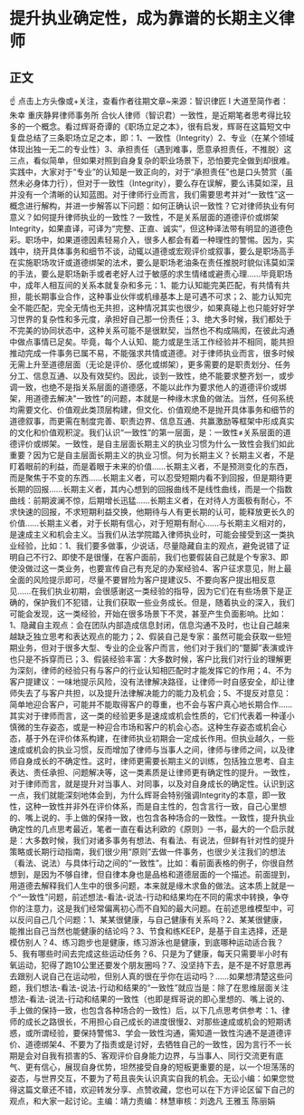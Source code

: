 # 提升执业确定性，成为靠谱的长期主义律师
## 正文
☝ 点击上方头像或+关注，查看作者往期文章~来源：智识律匠 I 大道至简作者：朱幸 重庆静昇律师事务所 合伙人律师（智识君）一致性，是近期笔者思考得比较多的一个概念。看过辉哥奇谭的《职场立足之本》，很有启发，辉哥在这篇短文中复盘总结了三条职场立足之本，即：1、一致性（Integrity）2、专业（在某个领域体现出独一无二的专业性）3、承担责任（遇到难事，愿意承担责任，不推脱）这三点，看似简单，但如果对照到自身复杂的职业场景下，恐怕要完全做到却很难。实践中，大家对于“专业”的认知是一致正向的，对于“承担责任”也是口头赞赏（虽然未必身体力行），但对于一致性（Integrity），要么存在误解，要么讳莫如深，且并没有一个清晰的认知蓝图。对于律师行业而言，我们需要思考并对“一致性”这一概念进行解构，并进一步解答以下问题：如何正确认识一致性？它对律师执业有何意义？如何提升律师执业的一致性？一致性，不是关系层面的道德评价或绑架Integrity，如果直译，可译为“完整、正直、诚实”，但这种译法带有明显的道德色彩。职场中，如果道德因素轻易介入，很多人都会有着一种理性的警惕。因为，实践中，绕开具体事务和细节不谈，动辄以道德或宏观评价或叙事，要么是职场高手在实施职场攻讦或道德绑架的法术，要么是职场老油条在责任推脱时貌似讳莫如深的手法，要么是职场新手或者老好人过于敏感的求生情绪或避责心理……毕竟职场中，成年人相互间的关系本就复杂和多元：1、能力认知能完美匹配，有共情有共担，能长期事业合作，这种事业伙伴或机缘基本上是可遇不可求；2、能力认知完全不能匹配，完全无情也无共担，这种情况其实也很少，如果真碰上也只能好好学习世界的复杂性和多元度，承担好自己那一份责任；3、绝大多时候，我们都处于不完美的协同状态中，这种关系可能不是很默契，当然也不构成隔阂，在彼此沟通中做点事情已足矣。毕竟，每个人认知、能力或是生活工作经验并不相同，能共担推动完成一件事务已属不易，不能强求共情或道德。对于律师执业而言，很多时候无需上升至道德层面（无论是评价、感化或绑架），更多需要的是职责划分、任务分工、信息互通、以及有效契约。因此，谈到一致性，绝不能要求整齐划一，或步调一致，也绝不是指关系层面的道德感，不能以此作为要求他人的道德评价或绑架，用道德去解决"一致性”的问题，本就是一种缘木求鱼的做法。当然，任何系统均需要文化、价值观此类顶层构建，但文化、价值观绝不是抛开具体事务和细节的道德叙事，而更需在制度完善、职责边界、信息互通、共赢激励等框架中形成真实的文化和价值观积淀。我们认识“一致性”的第一层面，是：一致性≠关系层面的道德评价或绑架。一致性，是自主层面长期主义的执业习惯为什么一致性会我们如此重要？因为它是自主层面长期主义的执业习惯。何为长期主义？长期主义者，不是盯着眼前的利益，而是着眼于未来的价值……长期主义者，不是预测变化的东西，而是聚焦于不变的东西……长期主义者，可以忍受短期内看不到回报，但是期待更长期的回报……长期主义者，其内心想到的回报曲线不是线性曲线，而是一个指数曲线：前期波澜不惊，后期增长迅猛……长期主义者，在对待人方面极有耐心，不求快速的回报，不求短期利益交换，他期待与人有更长期的认可，能释放更长久的价值……长期主义者，对于长期有信心，对于短期有耐心……与长期主义相对的，是速成主义和机会主义。当我们从法学院踏入律师执业时，可能会接受到这一类执业经验，比如：1、我们要多做事，少说话，尽量隐藏自主的观点，避免说错了证明自己不行2、即使不是很懂，在客户面前，我们也要假装自己就是个专家3、即使没做过这一类业务，也要宣传自己有充足的办案经验4、客户征求意见，附上最全面的风险提示即可，尽量不要冒险为客户提建议5、不要向客户提出相反意见……在我们执业初期，会很感谢这一类经验的指导，因为它们在有些场景下是正确的，保护我们不犯错，让我们获取一些业务成长。但是，随着执业的深入，我们可能会发现，这一类经验，开始在很多场景下不灵，甚至产生负面影响。比如：1、隐藏自主观点：会在团队内部造成信息封闭，信息沟通不及时，也让自己越来越缺乏独立思考和表达观点的能力；2、假装自己是专家：虽然可能会获取一些短期业务，但对于很多大型、专业的企业客户而言，他们对于我们的“蹩脚”表演或许也只是不拆穿而已；3、假装经验丰富：大多数时候，客户比我们对行业的理解更为深刻，律师的经验只有与客户的行业认知相匹配时才能发挥它的作用；4、不为客户提建议：一味地提示风险，没有法律解决路径，让律师一时自感安全，却让律师失去了与客户共担，以及提升法律解决能力的能力及机会；5、不提反对意见：简单地迎合客户，可能并不能取得客户的尊重，也不会与客户真心地长期合作……其实对于律师而言，这一类的经验更多是速成或机会性质的，它们代表着一种谨小慎微的生存姿态，或是一种迎合市场和客户的机会心态。这种生存姿态或机会心态，基于外在评价体系构建，在律师执业初期会一定成长作用。但执业越久，一些速成或机会的执业习惯，反而增加了律师与当事人之间，律师与律师之间，以及律师自身成长的不确定性。这时，律师更需要长期主义的训练，包括独立思考、自主表达、责任承担、问题解决等，这一类素质是让律师更有确定性的提升。一致性，对于律师而言，就是提升对当事人、对同事，以及对自身成长的确定性。认识到这一点，我们就能深刻地体会到，为什么辉哥会特别强调Integrity的本意，即一致性，这种一致性并非外在评价体系，而是自主性的，包含言行一致，自己心里想的、嘴上说的、手上做的保持一致，也包含各种场合的一致性。一致性，提升执业确定性的几点思考最近，笔者一直在看达利欧的《原则》一书，最大的一个启示就是：大多数时候，我们对诸多事务有想法、有看法、有说法，但鲜有针对性的提升策略或长期行动指南，我们很少用“原则”去做一件事务，也很少关注我们的想法（看法、说法）与具体行动之间的“一致性”。比如：看前面表格的例子，你很自然想到，是因为不够自律，但自律本身也是品格和道德层面的一个描述。前面提到，用道德去解释我们人生中的很多问题，本来就是缘木求鱼的做法。这本质上就是一个“一致性”问题，前述想法-看法-说法-行动和结果均在不同的需求中转换，争夺你的注意力，这是我们经常偏离初心而不自知的最大问题。在前述思维模型中，可以反问自己几个问题：1、某某很健康，与自己健康有关系吗？2、某某很健康，能推出自己当然也能健康的结论吗？3、节食和练KEEP，是基于自主选择，还是模仿别人？4、练习跑步也是健康，练习游泳也是健康，到底哪种运动适合我？5、我有哪些时间去完成这些运动任务？6、只是为了健康，每天只需要半小时有氧运动，犯得了跑10公里还要发个朋友圈吗？7、没坚持下去，是不是不好意思再去跟别人说自己在运动啦，但别人真的很在乎你在运动吗？……如果想清楚这些问题，我们想法-看法-说法-行动和结果的“一致性”就应当是：除了在思维层面关注想法-看法-说法-行动和结果的一致性（也即是辉哥说的即心里想的、嘴上说的、手上做的保持一致，也包含各种场合的一致性）后，以下几点思考供参考：1、律师的成长之路很长，不用担心自己成长的进度很慢2、对那些速成或机会的短期诱惑，或所谓经验，要保持警惕3、学会一致性沟通，需知道一致性沟通不是道德评价、道德绑架4、不要为了指责或是讨好，去牺牲自己的一致性，因为言行不一长期是会对自我有损害的5、客观评价自身能力边界，与当事人、同行交流更有底气、更有信心，展现自身优势，坦然接受自身的短板更重要的是，以一个坦荡荡的姿态，与世界交互，不要为了苟且丧失认识真实自我的机会。无讼小编：如果您觉得这篇文章还不错，欢迎转发分享、点赞收藏，您也可以在下方评论区留下自己的观点，和大家一起讨论。主编：靖力责编：林慧审核：刘逸凡 王雅玉 陈丽娟